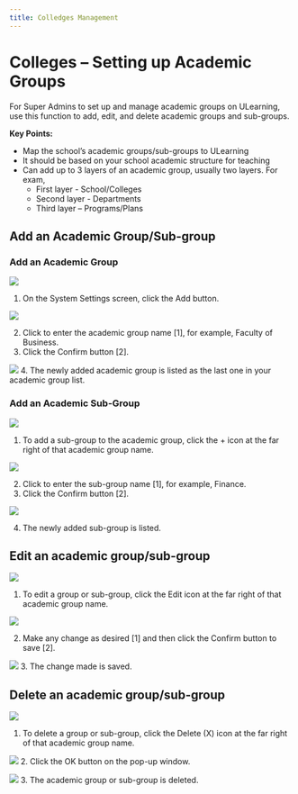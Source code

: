 ```yaml
---
title: Colledges Management
---
```



# Colleges – Setting up Academic Groups

For Super Admins to set up and manage academic groups on ULearning, use this function to add, edit, and delete academic groups and sub-groups.

**Key Points:**
- Map the school’s academic groups/sub-groups to ULearning
- It should be based on your school academic structure for teaching
- Can add up to 3 layers of an academic group, usually two layers. For exam,
    - First layer - School/Colleges
    - Second layer - Departments
    - Third layer – Programs/Plans 

## Add an Academic Group/Sub-group

### Add an Academic Group

![](/img/ulearning/admin/college01.png)
1. On the System Settings screen, click the Add button.

![](/img/ulearning/admin/college02.png)

2. Click to enter the academic group name [1], for example, Faculty of Business.
3. Click the Confirm button [2].

![](/img/ulearning/admin/college03.png)
4. The newly added academic group is listed as the last one in your academic group list.

### Add an Academic Sub-Group

![](/img/ulearning/admin/college04.png)

1. To add a sub-group to the academic group, click the + icon at the far right of that academic group name.

![](/img/ulearning/admin/college05.png)

2. Click to enter the sub-group name [1], for example, Finance.
3. Click the Confirm button [2].

![](/img/ulearning/admin/college06.png)

4. The newly added sub-group is listed.

## Edit an academic group/sub-group

![](/img/ulearning/admin/college07.png)

1. To edit a group or sub-group, click the Edit icon at the far right of that academic group name.

![](/img/ulearning/admin/college08.png)

2. Make any change as desired [1] and then click the Confirm button to save [2].

![](/img/ulearning/admin/college09.png)
3. The change made is saved.


## Delete an academic group/sub-group

![](/img/ulearning/admin/college10.png)
1. To delete a group or sub-group, click the Delete (X) icon at the far right of that academic group name.

![](/img/ulearning/admin/college11.png)
2. Click the OK button on the pop-up window.

![](/img/ulearning/admin/college12.png)
3. The academic group or sub-group is deleted.